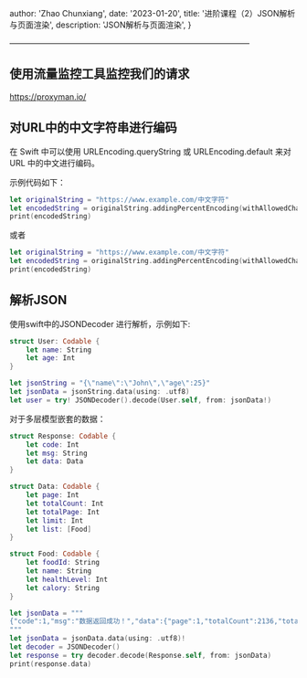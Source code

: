 
  author: 'Zhao Chunxiang',
  date: '2023-01-20',
  title: '进阶课程（2）JSON解析与页面渲染',
  description:
    'JSON解析与页面渲染',
}


——————————————————————————————
## **使用流量监控工具监控我们的请求**

https://proxyman.io/


## **对URL中的中文字符串进行编码**

在 Swift 中可以使用 URLEncoding.queryString 或 URLEncoding.default 来对 URL 中的中文进行编码。

示例代码如下：

```swift
let originalString = "https://www.example.com/中文字符"
let encodedString = originalString.addingPercentEncoding(withAllowedCharacters: .urlQueryAllowed)
print(encodedString)
```

或者

```swift
let originalString = "https://www.example.com/中文字符"
let encodedString = originalString.addingPercentEncoding(withAllowedCharacters: .urlQueryAllowed)
print(encodedString)
```


## **解析JSON**

使用swift中的JSONDecoder 进行解析，示例如下:
```swift
struct User: Codable {
    let name: String
    let age: Int
}

let jsonString = "{\"name\":\"John\",\"age\":25}"
let jsonData = jsonString.data(using: .utf8)
let user = try! JSONDecoder().decode(User.self, from: jsonData!)
```

对于多层模型嵌套的数据：

```swift
struct Response: Codable {
    let code: Int
    let msg: String
    let data: Data
}

struct Data: Codable {
    let page: Int
    let totalCount: Int
    let totalPage: Int
    let limit: Int
    let list: [Food]
}

struct Food: Codable {
    let foodId: String
    let name: String
    let healthLevel: Int
    let calory: String
}

let jsonData = """
{"code":1,"msg":"数据返回成功！","data":{"page":1,"totalCount":2136,"totalPage":214,"limit":10,"list":[{"foodId":"5a4aa4442b9f5d97","name":"苹果","healthLevel":1,"calory":"53.0"},{"foodId":"d3607294c2a363fc","name":"苹果蕉","healthLevel":1,"calory":"90.0"},{"foodId":"14ead7edd07f9bbf","name":"木苹果","healthLevel":2,"calory":"134.0"},{"foodId":"78bc5e0d00229c70","name":"星苹果","healthLevel":1,"calory":"67.2"},{"foodId":"1c42e2dc1eaec59b","name":"苹果汁","healthLevel":2,"calory":"23.0"},{"foodId":"da7e701ff97310ce","name":"苹果梨","healthLevel":1,"calory":"53.0"},{"foodId":"b2d252e6742cf803","name":"伏苹果","healthLevel":1,"calory":"48.0"},{"foodId":"2a70671f6545f378","name":"蒸苹果","healthLevel":1,"calory":"35.33"},{"foodId":"15348968ec01a233","name":"青苹果","healthLevel":1,"calory":"49.0"},{"foodId":"8c79ca0b45f28f8a","name":"旱苹果","healthLevel":1,"calory":"34.0"}]}}
"""
let jsonData = jsonData.data(using: .utf8)!
let decoder = JSONDecoder()
let response = try decoder.decode(Response.self, from: jsonData)
print(response.data)
```


